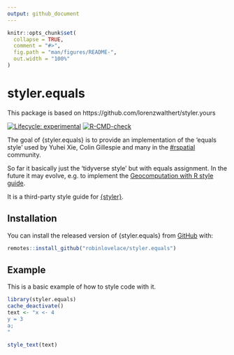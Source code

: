 ```yaml
---
output: github_document
---
```


<!-- README.md is generated from README.Rmd. Please edit that file -->

```r
knitr::opts_chunk$set(
  collapse = TRUE,
  comment = "#>",
  fig.path = "man/figures/README-",
  out.width = "100%"
)
```

# styler.equals

This package is based on https://github.com/lorenzwalthert/styler.yours

<!-- badges: start -->
[![Lifecycle: experimental](https://img.shields.io/badge/lifecycle-experimental-orange.svg)](https://lifecycle.r-lib.org/articles/stages.html#experimental)
[![R-CMD-check](https://github.com/robinlovelace/styler.equals/workflows/R-CMD-check/badge.svg)](https://github.com/robinlovelace/styler.equals/actions)
<!-- badges: end -->

The goal of {styler.equals} is to provide an implementation of the 'equals style' used by Yuhei Xie, Colin Gillespie and many in the [#rspatial](https://twitter.com/hashtag/rspatial) community.

So far it basically just the 'tidyverse style' but with equals assignment.
In the future it may evolve, e.g. to implement the [Geocomputation with R style guide](https://github.com/Robinlovelace/geocompr/blob/main/misc/our-style.md).

It is a third-party
style guide for [{styler}](https://styler.r-lib.org).


## Installation

You can install the released version of {styler.equals} from [GitHub](https://github.com) with:

``` r
remotes::install_github("robinlovelace/styler.equals")
```

## Example

This is a basic example of how to style code with it.

```r
library(styler.equals)
cache_deactivate()
text <- "x <- 4
y = 3
a;
"

style_text(text)
```
